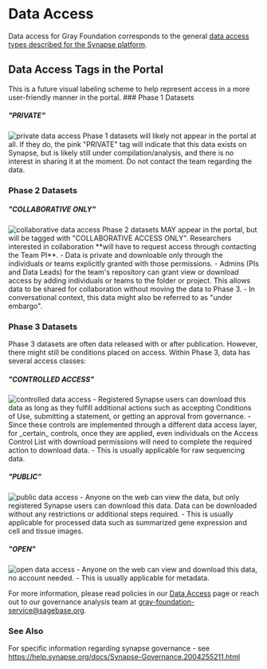 
# Data Access

Data access for Gray Foundation corresponds to the general [data access types described for the Synapse platform](https://help.synapse.org/docs/Data-Access-Types.2014904611.html). 

## Data Access Tags in the Portal 

<Callout type="info" emoji="ℹ️">
  This is a future visual labeling scheme to help represent access in a more user-friendly manner in the portal.
</Callout>

<Steps>
### Phase 1 Datasets

##### "PRIVATE"
<Image src="/badge_phase1_PRIVATE.svg" alt="private data access" width={160} height={30} />
Phase 1 datasets will likely not appear in the portal at all. 
If they do, the pink "PRIVATE" tag will indicate that this data exists on Synapse, but is likely still under compilation/analysis, and there is no interest in sharing it at the moment. Do not contact the team regarding the data.

### Phase 2 Datasets

##### "COLLABORATIVE ONLY"
<Image src="/badge_phase2_COLLAB.svg" alt="collaborative data access" width={270} height={30} />
Phase 2 datasets MAY appear in the portal, but will be tagged with "COLLABORATIVE ACCESS ONLY". 
Researchers interested in collaboration **will have to request access through contacting the Team PI**.
- Data is private and downloable only through the individuals or teams explicitly granted with those permissions. 
- Admins (PIs and Data Leads) for the team's repository can grant view or download access by adding individuals or teams to the folder or project. This allows data to be shared for collaboration without moving the data to Phase 3.
- In conversational context, this data might also be referred to as "under embargo".

### Phase 3 Datasets 

Phase 3 datasets are often data released with or after publication. However, there might still be conditions placed on access.
Within Phase 3, data has several access classes:

##### "CONTROLLED ACCESS"
<Image src="/badge_phase3_CONTROLLED.svg" alt="controlled data access" width={200} height={30} />
- Registered Synapse users can download this data as long as they fulfill additional actions such as accepting Conditions of Use, submitting a statement, or getting an approval from governance.
- Since these controls are implemented through a different data access layer, for _certain_ controls, once they are applied, even individuals on the Access Control List with download permissions will need to complete the required action to download data.
- This is usually applicable for raw sequencing data.

##### "PUBLIC"
<Image src="/badge_phase3_PUBLIC.svg" alt="public data access" width={140} height={30} />
- Anyone on the web can view the data, but only registered Synapse users can download this data. Data can be downloaded without any restrictions or additional steps required. 
- This is usually applicable for processed data such as summarized gene expression and cell and tissue images.

##### "OPEN"
<Image src="/badge_phase3_OPEN.svg" alt="open data access" width={130} height={30} />
- Anyone on the web can view and download this data, no account needed.
- This is usually applicable for metadata.

</Steps>

For more information, please read policies in our [Data Access](/help/data-access) page or reach out to our governance analysis team at gray-foundation-service@sagebase.org. 

### See Also

For specific information regarding synapse governance - see https://help.synapse.org/docs/Synapse-Governance.2004255211.html





